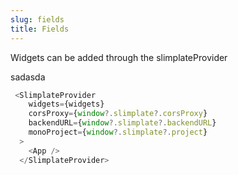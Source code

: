 ```yaml
---
slug: fields
title: Fields
---
```

Widgets can be added through the slimplateProvider

sadasda

```jsx
 <SlimplateProvider
    widgets={widgets}
    corsProxy={window?.slimplate?.corsProxy}
    backendURL={window?.slimplate?.backendURL}
    monoProject={window?.slimplate?.project}
  >
    <App />
  </SlimplateProvider>
```
